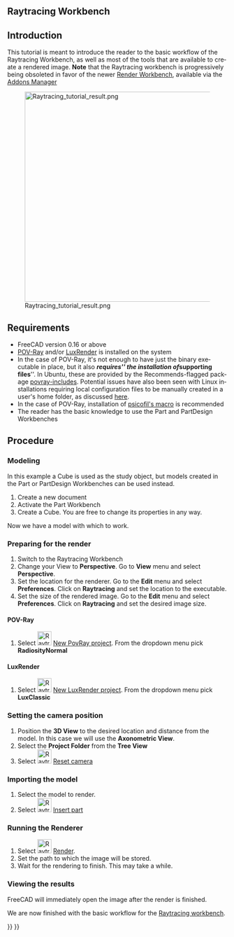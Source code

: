 <languages/>

<div lang="en" dir="ltr" class="mw-content-ltr">
==Raytracing Workbench==
</div>

<div lang="en" dir="ltr" class="mw-content-ltr">
{{VeryImportantMessage|The [[Raytracing_Workbench|Raytracing workbench]] is being superseded by the new [https://github.com/FreeCAD/FreeCAD-render Render Workbench], which is intended as its replacement. The Render Workbench can be installed through the [[Std_AddonMgr|Addon Manager]]. The information here is provided because by default FreeCAD is still shipped (as of 0.19-24276) with the Raytracing Workbench, and because the new module should basically work in the same way}}
</div>

<div class="mw-translate-fuzzy">
{{TutorialInfo/ru
|Topic= Raytracing
|Level= Beginner
|Time= 10 minutes + Render time
|Author=[http://freecadweb.org/wiki/index.php?title=User:Drei Drei]
|FCVersion=0.16 or above
|Files=
}}
</div>

<div lang="en" dir="ltr" class="mw-content-ltr">
== Introduction ==
</div>

<div lang="en" dir="ltr" class="mw-content-ltr">
This tutorial is meant to introduce the reader to the basic workflow of the Raytracing Workbench, as well as most of the tools that are available to create a rendered image. '''Note''' that the Raytracing workbench is progressively being obsoleted in favor of the newer [https://github.com/FreeCAD/FreeCAD-render Render Workbench], available via the [[Std_AddonMgr|Addons Manager]]
</div>

[[Image:Raytracing_tutorial_result.png|480px]]

<div lang="en" dir="ltr" class="mw-content-ltr">
== Requirements ==
</div>

<div lang="en" dir="ltr" class="mw-content-ltr">
* FreeCAD version 0.16 or above
* [https://www.povray.org/ POV-Ray] and/or [https://luxcorerender.org/ LuxRender] is installed on the system
* In the case of POV-Ray, it's not enough to have just the binary executable in place, but it also '''''requires''''' the installation of '''''supporting files'''''. In Ubuntu, these are provided by the Recommends-flagged package [https://packages.ubuntu.com/search?keywords=povray-includes povray-includes]. Potential issues have also been seen with Linux installations requiring local configuration files to be manually created in a user's home folder, as discussed [https://forum.freecad.org/viewtopic.php?f=3&t=27548&start=10#p224576 here].
* In the case of POV-Ray, installation of [https://github.com/psicofil/Macros_FreeCAD psicofil's macro] is recommended
* The reader has the basic knowledge to use the Part and PartDesign Workbenches
</div>

<div lang="en" dir="ltr" class="mw-content-ltr">
== Procedure ==
</div> 

<div lang="en" dir="ltr" class="mw-content-ltr">
=== Modeling ===
</div>

<div lang="en" dir="ltr" class="mw-content-ltr">
In this example a Cube is used as the study object, but models created in the Part or PartDesign Workbenches can be used instead.
</div>

<div lang="en" dir="ltr" class="mw-content-ltr">
# Create a new document
# Activate the Part Workbench
# Create a Cube. You are free to change its properties in any way.
</div>

<div lang="en" dir="ltr" class="mw-content-ltr">
Now we have a model with which to work.
</div>

<div lang="en" dir="ltr" class="mw-content-ltr">
=== Preparing for the render ===
</div>

<div lang="en" dir="ltr" class="mw-content-ltr">
# Switch to the Raytracing Workbench
# Change your View to '''Perspective'''. Go to '''View''' menu and select '''Perspective'''.
# Set the location for the renderer. Go to the '''Edit''' menu and select '''Preferences'''. Click on '''Raytracing''' and set the location to the executable. 
# Set the size of the rendered image. Go to the '''Edit''' menu and select '''Preferences'''. Click on '''Raytracing''' and set the desired image size.
</div>

<div lang="en" dir="ltr" class="mw-content-ltr">
==== POV-Ray ====
</div>

<div lang="en" dir="ltr" class="mw-content-ltr">
# Select [[Image:Raytrace_New.svg|32px]] [[Raytracing_New|New PovRay project]]. From the dropdown menu pick '''RadiosityNormal'''
</div>

<div lang="en" dir="ltr" class="mw-content-ltr">
==== LuxRender ====
</div>

<div lang="en" dir="ltr" class="mw-content-ltr">
# Select [[Image:Raytrace_Lux.svg|32px]] [[Raytracing_Lux|New LuxRender project]]. From the dropdown menu pick '''LuxClassic'''
</div>

<div lang="en" dir="ltr" class="mw-content-ltr">
=== Setting the camera position ===
</div>

<div lang="en" dir="ltr" class="mw-content-ltr">
# Position the '''3D View''' to the desired location and distance from the model. In this case we will use the '''Axonometric View'''.
# Select the '''Project Folder''' from the '''Tree View'''
# Select [[Image:Raytrace_ResetCamera.svg|32px]] [[Raytracing_ResetCamera|Reset camera]]
</div>

<div lang="en" dir="ltr" class="mw-content-ltr">
=== Importing the model ===
</div>

<div lang="en" dir="ltr" class="mw-content-ltr">
# Select the model to render.
# Select [[Image:Raytrace_NewPartSegment.svg|32px]] [[Raytracing_InsertPart|Insert part]]
</div>

<div lang="en" dir="ltr" class="mw-content-ltr">
===  Running the Renderer ===
</div>

<div lang="en" dir="ltr" class="mw-content-ltr">
# Select  [[Image:Raytrace_Render.svg|32px]] [[Raytracing_Render|Render]].
# Set the path to which the image will be stored.
# Wait for the rendering to finish. This may take a while.
</div>

<div lang="en" dir="ltr" class="mw-content-ltr">
=== Viewing the results ===
</div>

<div lang="en" dir="ltr" class="mw-content-ltr">
FreeCAD will immediately open the image after the render is finished.
</div>

<div lang="en" dir="ltr" class="mw-content-ltr">
We are now finished with the basic workflow for the [[Raytracing_Workbench|Raytracing workbench]].
</div>


{{Raytracing Tools navi{{#translation:}}}}
{{Userdocnavi{{#translation:}}}}